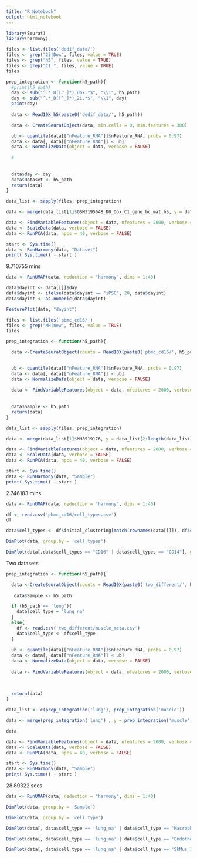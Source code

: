 ```yaml
---
title: "R Notebook"
output: html_notebook
---
```


```r
library(Seurat)
library(harmony)
```



```r
files <- list.files('dedif_data/')
files <- grep("2i|Dox", files, value = TRUE)
files <- grep("h5", files, value = TRUE)
files <- grep("C1_", files, value = TRUE)
files
```



```r
prep_integration <- function(h5_path){
  #print(h5_path)
  day <- sub("^.*_D([^_]*)_Dox.*$", "\\1", h5_path)
  day <- sub("^.*_D([^_]*)_2i.*$", "\\1", day)
  print(day)
  
  data <- Read10X_h5(paste0('dedif_data/', h5_path))

  data <- CreateSeuratObject(data, min.cells = 0, min.features = 300)

  ub <- quantile(data[["nFeature_RNA"]]$nFeature_RNA, probs = 0.97)
  data <- data[, data[["nFeature_RNA"]] < ub]
  data <- NormalizeData(object = data, verbose = FALSE)
  
  #
  
  
  data$day <- day
  data$Dataset <- h5_path
  return(data)
}

```



```r
data_list <- sapply(files, prep_integration)
```


```r
data <- merge(data_list[1]$GSM3195648_D0_Dox_C1_gene_bc_mat.h5, y = data_list[2:length(data_list)])
```


```r
data <- FindVariableFeatures(object = data, nfeatures = 2000, verbose = FALSE, selection.method = 'vst')
data <- ScaleData(data, verbose = FALSE)
data <- RunPCA(data, npcs = 40, verbose = FALSE)
```


```r
start <- Sys.time()
data <- RunHarmony(data, "Dataset")
print( Sys.time() - start )
```

9.710755 mins

```r
data <- RunUMAP(data, reduction = "harmony", dims = 1:40)
```

```r
data$dayint <- data[[]]$day
data$dayint <- ifelse(data$dayint == "iPSC", 20, data$dayint)
data$dayint <- as.numeric(data$dayint)
```


```r
FeaturePlot(data, "dayint")
```






```r
files <- list.files('pbmc_cd16/')
files <- grep("MH|new", files, value = TRUE)
files
```



```r
prep_integration <- function(h5_path){

  data <-CreateSeuratObject(counts = Read10X(paste0('pbmc_cd16/', h5_path)), min.cells = 0, min.features = 300)
   

  ub <- quantile(data[["nFeature_RNA"]]$nFeature_RNA, probs = 0.97)
  data <- data[, data[["nFeature_RNA"]] < ub]
  data <- NormalizeData(object = data, verbose = FALSE)
  
  data <- FindVariableFeatures(object = data, nfeatures = 2000, verbose = FALSE, selection.method = 'vst')
  
  
  data$Sample <- h5_path
  return(data)
}

```


```r
data_list <- sapply(files, prep_integration)
```




```r
data <- merge(data_list[1]$MH8919176, y = data_list[2:length(data_list)])
```



```r
data <- FindVariableFeatures(object = data, nfeatures = 2000, verbose = FALSE, selection.method = 'vst')
data <- ScaleData(data, verbose = FALSE)
data <- RunPCA(data, npcs = 40, verbose = FALSE)
```







```r
start <- Sys.time()
data <- RunHarmony(data, "Sample")
print( Sys.time() - start )
```

2.746183 mins


```r
data <- RunUMAP(data, reduction = "harmony", dims = 1:40)
```


```r
df <- read.csv('pbmc_cd16/cell_types.csv')
df
```


```r
data$cell_types <- df$initial_clustering[match(rownames(data[[]]), df$covid_index)]
```


```r
DimPlot(data, group.by = 'cell_types')
```



```r
DimPlot(data[,data$cell_types == "CD16" | data$cell_types == "CD14"], group.by = 'cell_types')
```




Two datasets



```r
prep_integration <- function(h5_path){

  data <-CreateSeuratObject(counts = Read10X(paste0('two_different/', h5_path)), min.cells = 0, min.features = 300)
  
   data$Sample <- h5_path

  if (h5_path == 'lung'){
    data$cell_type = 'lung_na'
  }
  else{
    df <- read.csv('two_different/muscle_meta.csv')
    data$cell_type <- df$cell_type
  }
  
  ub <- quantile(data[["nFeature_RNA"]]$nFeature_RNA, probs = 0.97)
  data <- data[, data[["nFeature_RNA"]] < ub]
  data <- NormalizeData(object = data, verbose = FALSE)
  
  data <- FindVariableFeatures(object = data, nfeatures = 2000, verbose = FALSE, selection.method = 'vst')
  
  
  
  return(data)
}

```



```r
data_list <- c(prep_integration('lung'), prep_integration('muscle'))
```


```r
data <- merge(prep_integration('lung') , y = prep_integration('muscle'))
```

```r
data
```

```r
data <- FindVariableFeatures(object = data, nfeatures = 2000, verbose = FALSE, selection.method = 'vst')
data <- ScaleData(data, verbose = FALSE)
data <- RunPCA(data, npcs = 40, verbose = FALSE)
```



```r
start <- Sys.time()
data <- RunHarmony(data, "Sample")
print( Sys.time() - start )
```

28.89322 secs




```r
data <- RunUMAP(data, reduction = "harmony", dims = 1:40)
```




```r
DimPlot(data, group.by = 'Sample')
```




```r
DimPlot(data, group.by = 'cell_type')
```



```r
DimPlot(data[, data$cell_type == 'lung_na' | data$cell_type == 'Macrophage'], group.by = 'cell_type')
```




```r
DimPlot(data[, data$cell_type == 'lung_na' | data$cell_type == 'Endothelial'], group.by = 'cell_type')
```



```r
DimPlot(data[, data$cell_type == 'lung_na' | data$cell_type == 'SkMus_1'], group.by = 'cell_type')
```




